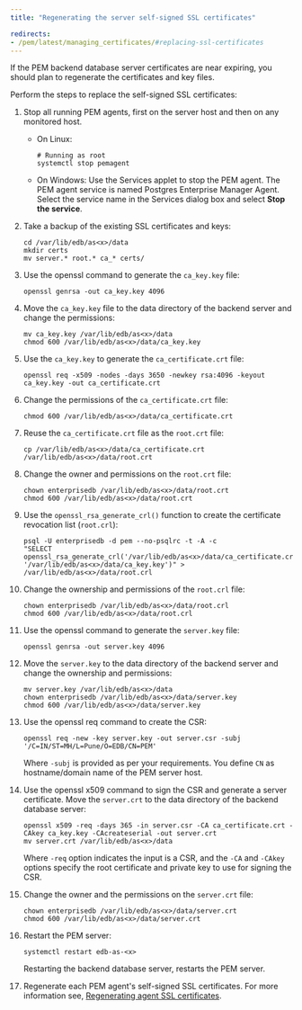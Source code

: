 ```yaml
---
title: "Regenerating the server self-signed SSL certificates"

redirects:
- /pem/latest/managing_certificates/#replacing-ssl-certificates
---
```


If the PEM backend database server certificates are near expiring, you should plan to regenerate the certificates and key files.

Perform the steps to replace the self-signed SSL certificates:

1. Stop all running PEM agents, first on the server host and then on any monitored host.
   - On Linux: 

     ```shell
     # Running as root
     systemctl stop pemagent
     ```

   - On Windows: 
     Use the Services applet to stop the PEM agent. The PEM agent service is named Postgres Enterprise Manager Agent. Select the service name in the Services dialog box and select **Stop the service**.

1. Take a backup of the existing SSL certificates and keys:

    ```shell
   cd /var/lib/edb/as<x>/data
   mkdir certs
   mv server.* root.* ca_* certs/
   ```

1. Use the openssl command to generate the `ca_key.key` file:

   ```shell
   openssl genrsa -out ca_key.key 4096 
   ```

1. Move the `ca_key.key` file to the data directory of the backend server and change the permissions:

   ```shell
   mv ca_key.key /var/lib/edb/as<x>/data
   chmod 600 /var/lib/edb/as<x>/data/ca_key.key
   ```

1. Use the `ca_key.key` to generate the `ca_certificate.crt` file:

   ```shell
   openssl req -x509 -nodes -days 3650 -newkey rsa:4096 -keyout ca_key.key -out ca_certificate.crt
   ```

1. Change the permissions of the `ca_certificate.crt` file:

   ```shell
   chmod 600 /var/lib/edb/as<x>/data/ca_certificate.crt
   ```

1. Reuse the `ca_certificate.crt` file as the `root.crt` file:

   ```shell
   cp /var/lib/edb/as<x>/data/ca_certificate.crt /var/lib/edb/as<x>/data/root.crt
   ```
  
1. Change the owner and permissions on the `root.crt` file:

   ```shell
   chown enterprisedb /var/lib/edb/as<x>/data/root.crt
   chmod 600 /var/lib/edb/as<x>/data/root.crt
   ```

1. Use the `openssl_rsa_generate_crl()` function to create the certificate revocation list (`root.crl`):

   ```shell
   psql -U enterprisedb -d pem --no-psqlrc -t -A -c
   "SELECT openssl_rsa_generate_crl('/var/lib/edb/as<x>/data/ca_certificate.crt', '/var/lib/edb/as<x>/data/ca_key.key')" > /var/lib/edb/as<x>/data/root.crl
   ```

1. Change the ownership and permissions of the `root.crl` file:

   ```shell
   chown enterprisedb /var/lib/edb/as<x>/data/root.crl
   chmod 600 /var/lib/edb/as<x>/data/root.crl
   ```

1. Use the openssl command to generate the `server.key` file:

   ```shell
   openssl genrsa -out server.key 4096 
   ```

1. Move the `server.key` to the data directory of the backend server and change the ownership and permissions:

   ```shell
   mv server.key /var/lib/edb/as<x>/data
   chown enterprisedb /var/lib/edb/as<x>/data/server.key
   chmod 600 /var/lib/edb/as<x>/data/server.key
   ```

1. Use the openssl req command to create the CSR:

   ```shell
   openssl req -new -key server.key -out server.csr -subj '/C=IN/ST=MH/L=Pune/O=EDB/CN=PEM'
   ```

   Where `-subj` is provided as per your requirements. You define `CN` as hostname/domain name of the PEM server host. 

1. Use the openssl x509 command to sign the CSR and generate a server certificate. Move the `server.crt` to the data directory of the backend database server:

   ```shell
   openssl x509 -req -days 365 -in server.csr -CA ca_certificate.crt -CAkey ca_key.key -CAcreateserial -out server.crt
   mv server.crt /var/lib/edb/as<x>/data
   ```

   Where `-req` option indicates the input is a CSR, and the `-CA` and `-CAkey` options specify the root certificate and private key to use for signing the CSR.

1. Change the owner and the permissions on the `server.crt` file:

   ```shell
   chown enterprisedb /var/lib/edb/as<x>/data/server.crt
   chmod 600 /var/lib/edb/as<x>/data/server.crt
   ```

1. Restart the PEM server:

   ```shell
   systemctl restart edb-as-<x>
   ```
    
   Restarting the backend database server, restarts the PEM server.

1. Regenerate each PEM agent's self-signed SSL certificates. For more information see, [Regenerating agent SSL certificates](/pem/latest/certificates/regenerating_agent_certificates).

